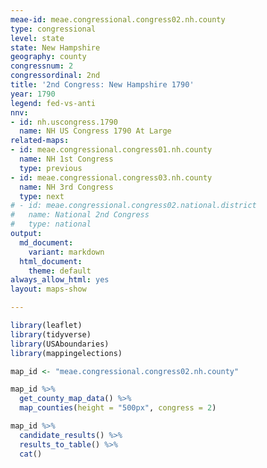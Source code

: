 ```yaml
---
meae-id: meae.congressional.congress02.nh.county
type: congressional
level: state
state: New Hampshire
geography: county
congressnum: 2
congressordinal: 2nd
title: '2nd Congress: New Hampshire 1790'
year: 1790
legend: fed-vs-anti
nnv:
- id: nh.uscongress.1790
  name: NH US Congress 1790 At Large
related-maps:
- id: meae.congressional.congress01.nh.county
  name: NH 1st Congress
  type: previous
- id: meae.congressional.congress03.nh.county
  name: NH 3rd Congress
  type: next
# - id: meae.congressional.congress02.national.district
#   name: National 2nd Congress
#   type: national
output:
  md_document:
    variant: markdown
  html_document:
    theme: default
always_allow_html: yes
layout: maps-show

---
```


```r
library(leaflet)
library(tidyverse)
library(USAboundaries)
library(mappingelections)

map_id <- "meae.congressional.congress02.nh.county"
```

<div class="map">

```r
map_id %>%
  get_county_map_data() %>% 
  map_counties(height = "500px", congress = 2)
```

</div>


<div class="results-table">

```r
map_id %>%
  candidate_results() %>%
  results_to_table() %>%
  cat()
```

</div>
